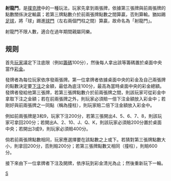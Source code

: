{{unreferenced|time=2011-01-24T12:06:29+00:00}}
'''射龍門'''，是[[撲克牌|撲克牌]]中的一種玩法，玩家先拿到兩張牌，依據第三張牌與前兩張牌的點數關係決定輸贏；若第三牌點數介於前兩張牌點數之間算贏，否則算輸。猶如踢[[足球|足球]]，將「球」踢進[[球門|球門]]（左右兩個門柱之間）算贏，故命名為「射龍門」。

射龍門不限人數，適合在過年期間親屬同樂。

==规则==
首先[[玩家|玩家]]議定下注底限（例如[[籌碼|籌碼]]100分），然後每人拿出該等籌碼置於桌面中央當作[[彩金|彩金]]。

發牌者為每位玩家依序發兩張牌。第一位拿牌者依據桌面中央的彩金及自己兩張牌的點數決定要[[下注|下注]]之金額，最低為底注100分，最高為當時桌面中央的彩金總額。發牌者發給他第三張牌，若第三張牌點數介於前兩張牌之間，則該玩家可從彩金中拿取下注之金額；若在前兩張牌之外，則玩家必須賠一倍下注金額放入彩金中；若剛好與前兩張牌之一同點（稱為撞柱），則玩家賠二倍下注金額放入彩金中。

例如前兩張牌是3和9，玩家下注200分，若第三張開出4、5、6、7、8，則該玩家可拿回200分；若開出A、2、10、J、Q、K，則該玩家必須賠200分置於桌面中央；若開出3或9，則玩家必須賠400分。

倘若前兩張牌點數相同，玩家應選擇要在該點數之上或下。若猜對第三張牌點數大小，則拿回200分，否則賠200分；若第三張牌點數又相同（撞柱），則賠600分。

接下來由下一位拿牌者下注及開牌，依序玩到彩金清光為止；然後重新玩下一輪。

[[Category:撲克牌遊戲|S]]